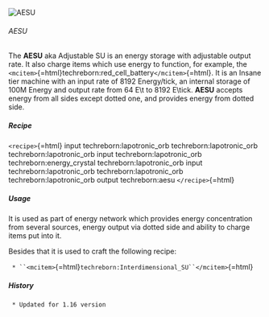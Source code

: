 ![AESU](/mods/techreborn/adjustable_su.png)

###### AESU

The **AESU** aka Adjustable SU is an energy storage with adjustable
output rate. It also charge items which use energy to function, for
example, the
`<mcitem>`{=html}techreborn:red_cell_battery`</mcitem>`{=html}. It is an
Insane tier machine with an input rate of 8192 Energy/tick, an internal
storage of 100M Energy and output rate from 64 E\\t to 8192 E\\tick.
**AESU** accepts energy from all sides except dotted one, and
provides energy from dotted side.

##### Recipe

`<recipe>`{=html} input techreborn:lapotronic_orb
techreborn:lapotronic_orb techreborn:lapotronic_orb input
techreborn:lapotronic_orb techreborn:energy_crystal
techreborn:lapotronic_orb input techreborn:lapotronic_orb
techreborn:lapotronic_orb techreborn:lapotronic_orb output
techreborn:aesu `</recipe>`{=html}

##### Usage

It is used as part of energy network which provides energy concentration
from several sources, energy output via dotted side and ability to
charge items put into it.

Besides that it is used to craft the following recipe:

` * ``<mcitem>`{=html}`techreborn:Interdimensional_SU``</mcitem>`{=html}

##### History

` * Updated for 1.16 version`
